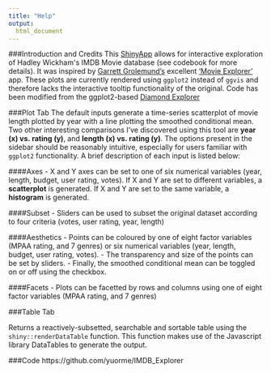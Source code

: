 ```yaml
---
title: "Help"
output:
  html_document
---
```


###Introduction and Credits
This [ShinyApp](https://www.shinyapps.io/) allows for interactive exploration of Hadley Wickham\'s IMDB Movie database (see codebook for more details). It was inspired by [Garrett Grolemund's](https://github.com/garrettgman) excellent ['Movie Explorer'](http://shiny.rstudio.com/gallery/movie-explorer.html) app. These plots are currently rendered using `ggplot2` instead of `ggvis` and therefore lacks the interactive tooltip functionality of the original. Code has been modified from the ggplot2-based [Diamond Explorer](https://github.com/rstudio/shinyapps/blob/master/guide/guide.md)

###Plot Tab
The default inputs generate a time-series scatterplot of movie length plotted by year with a line plotting the smoothed conditional mean. Two other interesting comparisons I've discovered using this tool are **year (x) vs. rating (y)**, and **length (x) vs. rating (y)**. The options present in the sidebar should be reasonably intuitive, especially for users familiar with `ggplot2` functionality. A brief description of each input is listed below:

####Axes
- X and Y axes can be set to one of six numerical variables (year, length, budget, user rating, votes). If X and Y are set to different variables, a **scatterplot** is generated. If X and Y are set to the same variable, a **histogram** is generated.

####Subset
- Sliders can be used to subset the original dataset according to four criteria (votes, user rating, year, length)

####Aesthetics
- Points can be coloured by one of eight factor variables (MPAA rating, and 7 genres) or six numerical variables (year, length, budget, user rating, votes). 
- The transparency and size of the points can be set by sliders. 
- Finally, the smoothed conditional mean can be toggled on or off using the checkbox.

####Facets
- Plots can be facetted by rows and columns using one of eight factor variables (MPAA rating, and 7 genres)

###Table Tab

Returns a reactively-subsetted, searchable and sortable table using the `shiny::renderDataTable` function. This function makes use of the Javascript library DataTables to generate the output. 

###Code
https://github.com/yuorme/IMDB_Explorer